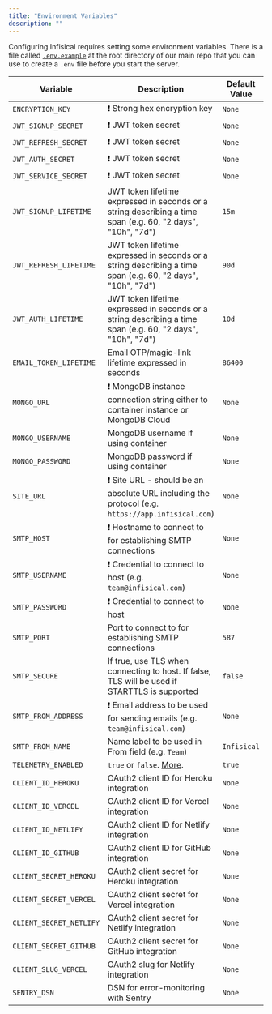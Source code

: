 ```yaml
---
title: "Environment Variables"
description: ""
---
```


Configuring Infisical requires setting some environment variables. There is a file called [`.env.example`](https://github.com/Infisical/infisical/blob/main/.env.example) at the root directory of our main repo that you can use to create a `.env` file before you start the server.

| Variable                     | Description                                                                                                 | Default Value    |
| ---------------------------- | ----------------------------------------------------------------------------------------------------------- | ---------------- |
| `ENCRYPTION_KEY`             | ❗️ Strong hex encryption key                                                                                | `None`           |
| `JWT_SIGNUP_SECRET`          | ❗️ JWT token secret                                                                                         | `None`           |
| `JWT_REFRESH_SECRET`         | ❗️ JWT token secret                                                                                         | `None`           |
| `JWT_AUTH_SECRET`            | ❗️ JWT token secret                                                                                         | `None`           |
| `JWT_SERVICE_SECRET`         | ❗️ JWT token secret                                                                                         | `None`           |
| `JWT_SIGNUP_LIFETIME`        | JWT token lifetime expressed in seconds or a string describing a time span (e.g. 60, "2 days", "10h", "7d") | `15m`            |
| `JWT_REFRESH_LIFETIME`       | JWT token lifetime expressed in seconds or a string describing a time span (e.g. 60, "2 days", "10h", "7d") | `90d`            |
| `JWT_AUTH_LIFETIME`          | JWT token lifetime expressed in seconds or a string describing a time span (e.g. 60, "2 days", "10h", "7d") | `10d`            |
| `EMAIL_TOKEN_LIFETIME`       | Email OTP/magic-link lifetime expressed in seconds                                                          | `86400`          |
| `MONGO_URL`                  | ❗️ MongoDB instance connection string either to container instance or MongoDB Cloud                         | `None`           |
| `MONGO_USERNAME`             | MongoDB username if using container                                                                         | `None`           |
| `MONGO_PASSWORD`             | MongoDB password if using container                                                                         | `None`           |
| `SITE_URL`                   | ❗️ Site URL - should be an absolute URL including the protocol (e.g. `https://app.infisical.com`)           | `None`           |
| `SMTP_HOST`                  | ❗️ Hostname to connect to for establishing SMTP connections                                                    | `None` |
| `SMTP_USERNAME`              | ❗️ Credential to connect to host (e.g. `team@infisical.com`)                                                | `None`           |
| `SMTP_PASSWORD`              | ❗️ Credential to connect to host                                                                            | `None`           |
| `SMTP_PORT`                  | Port to connect to for establishing SMTP connections                                                     | `587`            |
| `SMTP_SECURE`                | If true, use TLS when connecting to host. If false, TLS will be used if STARTTLS is supported                        | `false`          |
| `SMTP_FROM_ADDRESS`          | ❗️ Email address to be used for sending emails (e.g. `team@infisical.com`)                                  | `None`           |
| `SMTP_FROM_NAME`             | Name label to be used in From field (e.g. `Team`)                                                           | `Infisical`      |
| `TELEMETRY_ENABLED`          | `true` or `false`. [More](../overview).                                                                     | `true`           |
| `CLIENT_ID_HEROKU`           | OAuth2 client ID for Heroku integration                                                                      | `None`           |
| `CLIENT_ID_VERCEL`           | OAuth2 client ID for Vercel integration                                                                      | `None`           |
| `CLIENT_ID_NETLIFY`          | OAuth2 client ID for Netlify integration                                                                     | `None`           |
| `CLIENT_ID_GITHUB`           | OAuth2 client ID for GitHub integration                                                                     | `None`           |
| `CLIENT_SECRET_HEROKU`       | OAuth2 client secret for Heroku integration                                                                  | `None`           |
| `CLIENT_SECRET_VERCEL`       | OAuth2 client secret for Vercel integration                                                                  | `None`           |
| `CLIENT_SECRET_NETLIFY`      | OAuth2 client secret for Netlify integration                                                                 | `None`           |
| `CLIENT_SECRET_GITHUB`       | OAuth2 client secret for GitHub integration                                                                 | `None`           |
| `CLIENT_SLUG_VERCEL`         | OAuth2 slug for Netlify integration                                                                 | `None`           |
| `SENTRY_DSN`                 | DSN for error-monitoring with Sentry                                                                        | `None`           |

